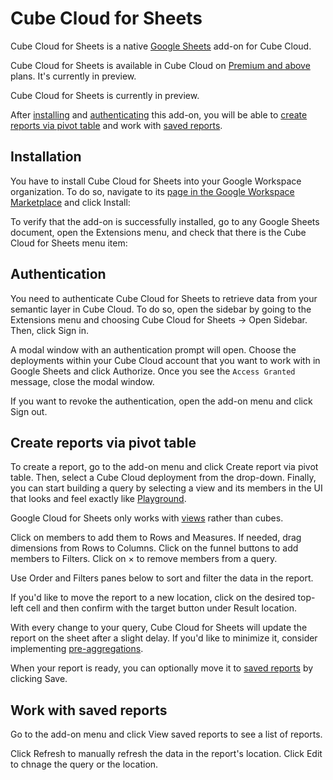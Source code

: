 # Cube Cloud for Sheets

Cube Cloud for Sheets is a native [Google Sheets][link-google-sheets] add-on for
Cube Cloud.

<SuccessBox>

Cube Cloud for Sheets is available in Cube Cloud on [Premium and
above](https://cube.dev/pricing) plans. It's currently in preview.

</SuccessBox>

<WarningBox>

Cube Cloud for Sheets is currently in preview.

</WarningBox>

After [installing](#installation) and [authenticating](#authentication) this
add-on, you will be able to [create reports via pivot
table](#create-reports-via-pivot-table) and work with [saved
reports](#work-with-saved-reports).

<YouTubeVideo url="https://www.youtube.com/embed/qPp9hroqd4g"/>

## Installation

You have to install Cube Cloud for Sheets into your Google Workspace organization.
To do so, navigate to its [page in the Google Workspace
Marketplace][link-marketplace-listing] and click <Btn>Install</Btn>:

<Screenshot
  src="https://ucarecdn.com/79a183d2-5c18-4adb-93f8-886ec513920f/"
  highlight="inset(15% 7.5% 52.5% 30% round 10px)"
/>

To verify that the add-on is successfully installed, go to any Google Sheets
document, open the <Btn>Extensions</Btn> menu, and check that there is the
<Btn>Cube Cloud for Sheets</Btn> menu item:

<Screenshot
  src="https://ucarecdn.com/90f3a9d0-abde-4eb4-9222-27e4ebc46c6c/"
  highlight="inset(4% 23% 43% 30% round 10px)"
/>

## Authentication

You need to authenticate Cube Cloud for Sheets to retrieve data from your
semantic layer in Cube Cloud. To do so, open the sidebar by going to the
<Btn>Extensions</Btn> menu and choosing <Btn>Cube Cloud for Sheets → Open
Sidebar</Btn>. Then, click <Btn>Sign in</Btn>.

<Screenshot
  src="https://ucarecdn.com/d47c8faa-97ed-4ce1-ba0e-99b7add1ab61/"
  highlight="inset(15% 0 55% 76.5% round 10px)"
/>

A modal window with an authentication prompt will open. Choose the deployments
within your Cube Cloud account that you want to work with in Google Sheets and
click <Btn>Authorize</Btn>. Once you see the `Access Granted` message, close the
modal window.

If you want to revoke the authentication, open the add-on menu and click
<Btn>Sign out</Btn>.

## Create reports via pivot table

To create a report, go to the add-on menu and click <Btn>Create report via pivot
table</Btn>. Then, select a Cube Cloud deployment from the drop-down. Finally,
you can start building a query by selecting a view and its members in the UI that
looks and feel exactly like [Playground][ref-playground].

<InfoBox>

Google Cloud for Sheets only works with [views][ref-views] rather than cubes.

</InfoBox>

Click on members to add them to <Btn>Rows</Btn> and <Btn>Measures</Btn>.
If needed, drag dimensions from <Btn>Rows</Btn> to <Btn>Columns</Btn>. Click on
the funnel buttons to add members to <Btn>Filters</Btn>. Click on <Btn>×</Btn> to
remove members from a query.

<Screenshot
  src="https://ucarecdn.com/acc8e133-f237-4aa7-a725-f32dd4a2ebdb/"
  highlight="inset(10% 0 5% 76.5% round 10px)"
/>

Use <Btn>Order</Btn> and <Btn>Filters</Btn> panes below to sort and filter the
data in the report.

If you'd like to move the report to a new location, click on the desired top-left
cell and then confirm with the target button under <Btn>Result location</Btn>.

<Screenshot
  src="https://ucarecdn.com/5a8d2b6a-b415-46ee-9e03-57ea5eeb693a/"
  highlight="inset(52.5% 0 5% 76.5% round 10px)"
/>

With every change to your query, Cube Cloud for Sheets will update the report on
the sheet after a slight delay. If you'd like to minimize it, consider
implementing [pre-aggregations][ref-pre-aggs].

When your report is ready, you can optionally move it to [saved reports](#work-with-saved-reports)
by clicking <Btn>Save</Btn>.

## Work with saved reports

Go to the add-on menu and click <Btn>View saved reports</Btn> to see a list of
reports.

Click <Btn>Refresh</Btn> to manually refresh the data in the report's location.
Click <Btn>Edit</Btn> to chnage the query or the location.

<Screenshot
  src="https://ucarecdn.com/c8d490c6-80bf-44fe-9233-45121a7c4088/"
  highlight="inset(15% 0 25% 76.5% round 10px)"
/>


[link-google-sheets]: https://workspace.google.com/products/sheets/
[link-marketplace-listing]: https://workspace.google.com/u/0/marketplace/app/cube_cloud_for_sheets/641460343379
[ref-playground]: /product/workspace/playground
[ref-views]: /product/data-modeling/concepts#views
[ref-pre-aggs]: /product/caching/using-pre-aggregations